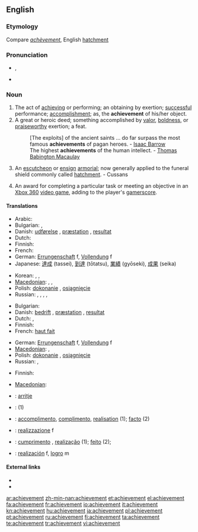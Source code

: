 ==English==
{{webster 1913}}

===Etymology===
Compare {{etyl|fr}} ''[[achèvement]]'', English [[hatchment]]

===Pronunciation===
* {{IPA|/əˈtʃiːvmənt/}}, {{SAMPA|/@"tSi:vm@nt/}}
* {{audio|en-us-achievement.ogg|Audio (US)}}

===Noun===
{{en-noun}}

# The act of [[achieving]] or performing; an obtaining by exertion; [[successful]] performance; [[accomplishment]]; as, the '''achievement''' of his/her object.
# A great or heroic deed; something accomplished by [[valor]], [[boldness]], or [[praiseworthy]] exertion; a feat.
#: [The exploits] of the ancient saints ... do far surpass the most famous '''achievements''' of pagan heroes. - [[w:Isaac Barrow|Isaac Barrow]]
#: The highest '''achievements''' of the human intellect. - [[w:Thomas Babington Macaulay|Thomas Babington Macaulay]]
# {{heraldry}} An [[escutcheon]] or [[ensign]] [[armorial]]; now generally applied to the funeral shield commonly called [[hatchment]]. - Cussans
# {{video games}} An award for completing a particular task or meeting an objective in an [[w:Xbox 360|Xbox 360]] [[video game]], adding to the player's [[gamerscore]].

====Translations====
{{trans-top|act of achieving or performing}}
* Arabic: {{t|ar|إنجاز}}
* Bulgarian: {{t|bg|постижение}},  {{t|bg|изпълнение}}
* Danish: [[udførelse]] {{c}}, [[præstation]] {{c}}, [[resultat]] {{n}}
* Dutch: {{t+|nl|prestatie}}
* Finnish: {{t+|fi|saavutus}}
* French: {{t+|fr|réalisation|f}}
* German: [[Errungenschaft]] f, [[Vollendung]] f
* Japanese: [[達成]] (tassei), [[到達]] (tōtatsu), [[業績]] (gyōseki), [[成果]] (seika)
{{trans-mid}}
* Korean: {{t+|ko|달성|sc=Hang}},  {{t|ko|업적|sc=Hang}},  {{t|ko|성과|sc=Hang}}
* [[Macedonian]]: {{t|mk|достигнување|n|tr=dostignúvanje}},  {{t|mk|постигнување|f|tr=postignúvanje}},  {{t-|mk|успех|m|tr=úspeh}}
* Polish: [[dokonanie]] {{n}}, [[osiągnięcie]] {{n}}
* Russian: {{t+|ru|достижение|n|tr=dostižénije}}, {{t+|ru|успех|m|tr=usp'éχ}}, {{t|ru|свершение|n|tr=sv'eršénije}}, {{t+|ru|выполнение|n|tr=vypoln'énije}}, {{t|ru|исполнение|n|tr=ispoln'énije}}
{{trans-bottom}}

{{trans-top|great or heroic deed}}
* Bulgarian: {{t|bg|подвиг}}
* Danish: [[bedrift]] {{c}}, [[præstation]] {{c}}, [[resultat]] {{n}}
* Dutch: {{t+|nl|prestatie|f}}, {{t+|nl|verwezenlijking|f}}
* Finnish: {{t+|fi|saavutus}}
* French: [[haut fait]] {{m}}
{{trans-mid}}
* German: [[Errungenschaft]] f, [[Vollendung]] f
* [[Macedonian]]: {{t|mk|подвиг|m|tr=pódvig}},  {{t-|mk|дело|n|tr=délo}}
* Polish: [[dokonanie]] {{n}}, [[osiągnięcie]] {{n}}
* Russian: {{t|ru|подвиг|m|tr=pódvig}}, {{t|ru|свершение|n|tr=sv'eršénije}}
{{trans-bottom}}

{{trans-top|heraldry: escutcheon}}
* Finnish: {{t-|fi|vaakunakilpi}}
{{trans-mid}}
* [[Macedonian]]: {{t|mk|достигнување|n|tr=dostignúvanje}}
{{trans-bottom}}

{{checktrans-top|}}
* {{ttbc|Albanian}}: [[arritje]]
* {{ttbc|Hebrew}}: {{he-translation|הישג|Hey'sseg}} {{m}} (1)
* {{ttbc|Interlingua}}: [[accomplimento]], [[complimento]], [[realisation]] (1); [[facto]] (2)
{{trans-mid}}
* {{ttbc|Italian}}: [[realizzazione]] f
* {{ttbc|Portuguese}}: [[cumprimento]] {{m}}, [[realização]] {{f}} (1); [[feito]] {{m}} (2);
* {{ttbc|Spanish}}: [[realización]] f, [[logro]] m
{{trans-bottom}}

====External links====
* {{R:Onelook}}
* {{R:Webster 1913}}

[[ar:achievement]]
[[zh-min-nan:achievement]]
[[et:achievement]]
[[el:achievement]]
[[fa:achievement]]
[[fr:achievement]]
[[io:achievement]]
[[it:achievement]]
[[kn:achievement]]
[[hu:achievement]]
[[ja:achievement]]
[[pl:achievement]]
[[pt:achievement]]
[[ru:achievement]]
[[fi:achievement]]
[[ta:achievement]]
[[te:achievement]]
[[tr:achievement]]
[[vi:achievement]]